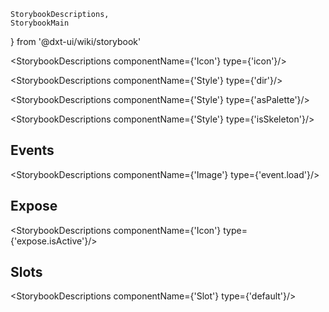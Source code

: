     StorybookDescriptions,
    StorybookMain
} from '@dxt-ui/wiki/storybook'


[//]: # (:documentation-import [!] System label / Системная метка)
[//]: # (:documentation-import [!] System label / Системная метка)

<Meta of={Icon}/>
<StorybookMain
    name={IconWikiStorybook.getName()}
    description={IconWikiStorybook.getDescription()}
    story={Icon.Icon}
/>

[//]: # (:documentation-body [!] System label / Системная метка)

<StorybookDescriptions componentName={'Icon'} type={'icon'}/>
<Canvas of={Icon.IconState}/>

<StorybookDescriptions componentName={'Style'} type={'dir'}/>
<Canvas of={Icon.IconDirection}/>

<StorybookDescriptions componentName={'Style'} type={'asPalette'}/>
<Canvas of={Icon.IconPalette}/>

<StorybookDescriptions componentName={'Style'} type={'isSkeleton'}/>
<Canvas of={Icon.IconSkeleton}/>
    
[//]: # (:documentation-body [!] System label / Системная метка)

[//]: # (:documentation-events [!] System label / Системная метка)
## Events

<StorybookDescriptions componentName={'Image'} type={'event.load'}/>
    
[//]: # (:documentation-events [!] System label / Системная метка)

[//]: # (:documentation-expose [!] System label / Системная метка)
## Expose

<StorybookDescriptions componentName={'Icon'} type={'expose.isActive'}/>
    
[//]: # (:documentation-expose [!] System label / Системная метка)

[//]: # (:documentation-slots [!] System label / Системная метка)
## Slots

<StorybookDescriptions componentName={'Slot'} type={'default'}/>
    
[//]: # (:documentation-slots [!] System label / Системная метка)
